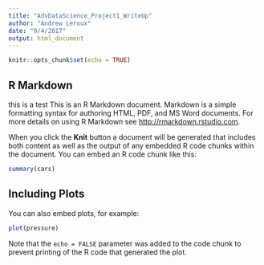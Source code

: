 ```yaml
---
title: "AdvDataScience_Project1_WriteUp"
author: "Andrew Leroux"
date: "9/4/2017"
output: html_document
---
```


```r
knitr::opts_chunk$set(echo = TRUE)
```

## R Markdown

this is a test 
This is an R Markdown document. Markdown is a simple formatting syntax for authoring HTML, PDF, and MS Word documents. For more details on using R Markdown see <http://rmarkdown.rstudio.com>.

When you click the **Knit** button a document will be generated that includes both content as well as the output of any embedded R code chunks within the document. You can embed an R code chunk like this:

```r
summary(cars)
```

## Including Plots

You can also embed plots, for example:

```r
plot(pressure)
```

Note that the `echo = FALSE` parameter was added to the code chunk to prevent printing of the R code that generated the plot.
